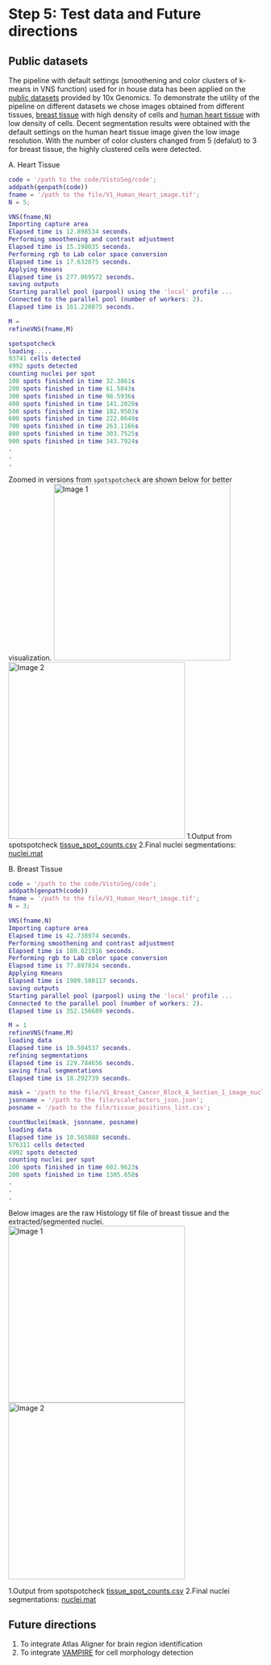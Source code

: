# Step 5: Test data and Future directions

## Public datasets
The pipeline with default settings (smoothening and color clusters of k-means in VNS function) used for in house data has been applied on the [public datasets](https://support.10xgenomics.com/spatial-gene-expression/datasets) provided by 10x Genomics. To demonstrate the utility of the pipeline on different datasets we chose images obtained from different tissues, [breast tissue](https://support.10xgenomics.com/spatial-gene-expression/datasets/1.1.0/V1_Breast_Cancer_Block_A_Section_1) with high density of cells and [human heart tissue](https://support.10xgenomics.com/spatial-gene-expression/datasets/1.1.0/V1_Human_Heart) with low density of cells. Decent segmentation results were obtained with the default settings on the human heart tissue image given the low image resolution. With the number of color clusters changed from 5 (defalut) to 3 for breast tissue, the highly clustered cells were detected.

A. Heart Tissue

```Matlab
code = '/path to the code/VistoSeg/code';
addpath(genpath(code))
fname = '/path to the file/V1_Human_Heart_image.tif';
N = 5;

VNS(fname,N)
Importing capture area
Elapsed time is 12.898534 seconds.
Performing smoothening and contrast adjustment
Elapsed time is 15.198035 seconds.
Performing rgb to Lab color space conversion
Elapsed time is 17.632075 seconds.
Applying Kmeans
Elapsed time is 277.069572 seconds.
saving outputs
Starting parallel pool (parpool) using the 'local' profile ...
Connected to the parallel pool (number of workers: 2).
Elapsed time is 161.220875 seconds.

M = 
refineVNS(fname,M)

spotspotcheck
loading.....
93741 cells detected
4992 spots detected
counting nuclei per spot
100 spots finished in time 32.3861s
200 spots finished in time 61.5043s
300 spots finished in time 98.5936s
400 spots finished in time 141.2028s
500 spots finished in time 182.9503s
600 spots finished in time 222.0649s
700 spots finished in time 263.1166s
800 spots finished in time 303.7525s
900 spots finished in time 343.7924s
.
.
.
```

Zoomed in versions from `spotspotcheck` are shown below for better visualization.
<img src="images/human_heart_HE.png" title="Image 1" width="350"/> <img src="images/human_heart_BW.png" title="Image 2" width="350"/> 
  1.Output from spotspotcheck [tissue_spot_counts.csv](https://github.com/LieberInstitute/VistoSeg/blob/main/pipeline_outputs/spotspotcheck/tissue_spot_counts_heart.csv) 
  2.Final nuclei segmentations: [nuclei.mat](https://github.com/LieberInstitute/VistoSeg/blob/main/pipeline_outputs/refineVNS/V1_Human_Heart_image_nuclei.mat)

B. Breast Tissue

```Matlab
code = '/path to the code/VistoSeg/code';
addpath(genpath(code))
fname = '/path to the file/V1_Human_Heart_image.tif';
N = 3;

VNS(fname,N)
Importing capture area
Elapsed time is 42.738974 seconds.
Performing smoothening and contrast adjustment
Elapsed time is 180.821916 seconds.
Performing rgb to Lab color space conversion
Elapsed time is 77.897834 seconds.
Applying Kmeans
Elapsed time is 1909.580117 seconds.
saving outputs
Starting parallel pool (parpool) using the 'local' profile ...
Connected to the parallel pool (number of workers: 2).
Elapsed time is 352.156689 seconds.

M = 1
refineVNS(fname,M)
loading data
Elapsed time is 10.504537 seconds.
refining segmentations
Elapsed time is 229.784656 seconds.
saving final segmentations
Elapsed time is 18.292739 seconds.

mask = '/path to the file/V1_Breast_Cancer_Block_A_Section_1_image_nuclei.mat';
jsonname = '/path to the file/scalefactors_json.json';
posname = '/path to the file/tissue_positions_list.csv';

countNuclei(mask, jsonname, posname)
loading data
Elapsed time is 10.565088 seconds.
576311 cells detected
4992 spots detected
counting nuclei per spot
100 spots finished in time 602.9623s
200 spots finished in time 1305.658s
.
.
.
```
Below images are the raw Histology tif file of breast tissue and the extracted/segmented nuclei. 
<img src="images/Breast_nuclei.png" title="Image 1" width="350"/> <img src="images/tissue_hires_image.png" title="Image 2" width="350"/> 

  1.Output from spotspotcheck [tissue_spot_counts.csv](https://github.com/LieberInstitute/VistoSeg/blob/main/pipeline_outputs/spotspotcheck/tissue_spot_counts_breast.csv)
  2.Final nuclei segmentations: [nuclei.mat](https://github.com/LieberInstitute/VistoSeg/blob/main/pipeline_outputs/refineVNS/V1_Human_Heart_image_nuclei.mat)

## Future directions

1. To integrate Atlas Aligner for brain region identification
2. To integrate [VAMPIRE](https://www.nature.com/articles/srep18437) for cell morphology detection